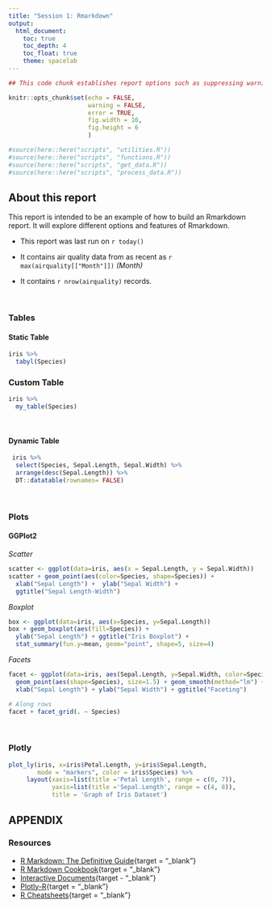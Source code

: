 ```yaml
---
title: "Session 1: Rmarkdown"
output:
  html_document:
    toc: true
    toc_depth: 4
    toc_float: true
    theme: spacelab
---
```


```r
## This code chunk establishes report options such as suppressing warning messages when executing code and establishing the default size for figures/plots/tables

knitr::opts_chunk$set(echo = FALSE,
                      warning = FALSE,
                      error = TRUE,
                      fig.width = 10, 
                      fig.height = 6
                      ) 

```

```r
#source(here::here("scripts", "utilities.R"))
#source(here::here("scripts", "functions.R"))
#source(here::here("scripts", "get_data.R"))
#source(here::here("scripts", "process_data.R"))
```

## About this report

This report is intended to be an example of how to build an Rmarkdown report. It will explore different options and features of Rmarkdown.


* This report was last run on `r today()`  

* It contains air quality data from as recent as `r max(airquality[["Month"]])` *(Month)*

* It contains `r nrow(airquality)` records.

</br>

### Tables


#### Static Table

```r
iris %>% 
  tabyl(Species)
```


### Custom Table
```r
iris %>% 
  my_table(Species)
```

</br>

#### Dynamic Table
```r
 iris %>% 
  select(Species, Sepal.Length, Sepal.Width) %>% 
  arrange(desc(Sepal.Length)) %>% 
  DT::datatable(rownames= FALSE)
```

</br>

### Plots


#### GGPlot2

*Scatter*
```r
scatter <- ggplot(data=iris, aes(x = Sepal.Length, y = Sepal.Width)) 
scatter + geom_point(aes(color=Species, shape=Species)) +
  xlab("Sepal Length") +  ylab("Sepal Width") +
  ggtitle("Sepal Length-Width")
```


*Boxplot*

```r
box <- ggplot(data=iris, aes(x=Species, y=Sepal.Length))
box + geom_boxplot(aes(fill=Species)) + 
  ylab("Sepal Length") + ggtitle("Iris Boxplot") +
  stat_summary(fun.y=mean, geom="point", shape=5, size=4) 
```

*Facets*
```r
facet <- ggplot(data=iris, aes(Sepal.Length, y=Sepal.Width, color=Species)) + 
  geom_point(aes(shape=Species), size=1.5) + geom_smooth(method="lm") +
  xlab("Sepal Length") + ylab("Sepal Width") + ggtitle("Faceting")

# Along rows
facet + facet_grid(. ~ Species)
```

</br>

### Plotly
```r
plot_ly(iris, x=iris$Petal.Length, y=iris$Sepal.Length, 
        mode = "markers", color = iris$Species) %>%
     layout(xaxis=list(title ='Petal Length', range = c(0, 7)), 
            yaxis=list(title ='Sepal.Length', range = c(4, 8)),
            title = 'Graph of Iris Dataset')
```


## APPENDIX

### Resources

* [R Markdown: The Definitive Guide](https://bookdown.org/yihui/rmarkdown/){target = "_blank"}
* [R Markdown Cookbook](https://bookdown.org/yihui/rmarkdown-cookbook){target = "_blank"}
* [Interactive Documents](https://garrettgman.github.io/rmarkdown/authoring_shiny.html#overview){target - "_blank"}
* [Plotly-R](https://plotly-r.com/){target = "_blank"}
* [R Cheatsheets](https://www.rstudio.com/resources/cheatsheets/){target = "_blank"}
